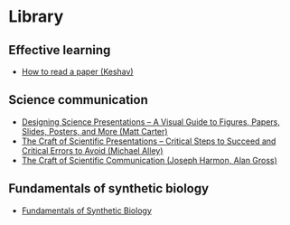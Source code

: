 # Library

## Effective learning
- [How to read a paper (Keshav)](https://www.dropbox.com/s/yrpq11uxocsf98p/How%20to%20read%20a%20paper%20%28Keshav%29.pdf?dl=0)

## Science communication
- [Designing Science Presentations &ndash; A Visual Guide to Figures, Papers, Slides, Posters, and More (Matt Carter)](https://www.dropbox.com/s/4ktw4be0xrr07g3/Designing%20Science%20Presentations%20%E2%80%93%20A%20Visual%20Guide%20to%20Figures%2C%20Papers%2C%20Slides%2C%20Posters%2C%20and%20More%20%28Matt%20Carter%29.pdf)
- [The Craft of Scientific Presentations &ndash; Critical Steps to Succeed and Critical Errors to Avoid (Michael Alley)](https://www.dropbox.com/s/ymufypjpd5xuzz9/The%20Craft%20of%20Scientific%20Presentations%20%E2%80%93%20Critical%20Steps%20to%20Succeed%20and%20Critical%20Errors%20to%20Avoid%20%28Michael%20Alley%29.pdf?dl=0)
- [The Craft of Scientific Communication (Joseph Harmon, Alan Gross)](https://www.dropbox.com/s/khfn8dm6lo3oh8g/The%20Craft%20of%20Scientific%20Communication%20%28Chicago%20Guides%20to%20Writing%2C%20Editing%2C%20and%20Publishing%29%20%28Joseph%20Harmon%2C%20Alan%20Gross%29.pdf?dl=0)

## Fundamentals of synthetic biology
- <a href="https://www.zotero.org/groups/4807977/hhbms/collections/TGYJQNGS" target="_blank" rel="noreferrer">Fundamentals of Synthetic Biology</a>